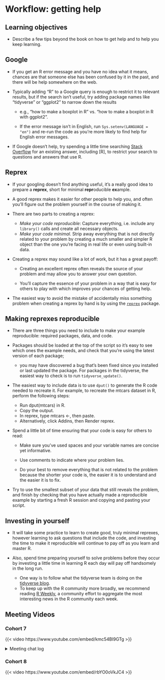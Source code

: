 # Workflow: getting help

## Learning objectives

-   Describe a few tips beyond the book on how to get help and to help you keep learning.

## Google

-   If you get an R error message and you have no idea what it means, chances are that someone else has been confused by it in the past, and there will be help somewhere on the web.

-   Typically adding "R" to a Google query is enough to restrict it to relevant results, but if the search isn't useful, try adding package names like "tidyverse" or "ggplot2" to narrow down the results

    -   e.g., "how to make a boxplot in R" vs. "how to make a boxplot in R with ggplot2".

    -   If the error message isn't in English, run `Sys.setenv(LANGUAGE = "en")` and re-run the code as you're more likely to find help for English error messages.

-   If Google doesn't help, try spending a little time searching [Stack Overflow](https://stackoverflow.com/) for an existing answer, including [R], to restrict your search to questions and answers that use R.

## Reprex

-   If your googling doesn't find anything useful, it's a really good idea to prepare a **reprex**, short for minimal **repr**oducible **ex**ample.

-   A good reprex makes it easier for other people to help you, and often you'll figure out the problem yourself in the course of making it.

-   There are two parts to creating a reprex:

    -   *Make your code reproducible*: Capture everything, i.e. include any `library()` calls and create all necessary objects.
    -   *Make your code minimal*. Strip away everything that is not directly related to your problem by creating a much smaller and simpler R object than the one you're facing in real life or even using built-in data.

-   Creating a reprex may sound like a lot of work, but it has a great payoff:

    -   Creating an excellent reprex often reveals the source of your problem and may allow you to answer your own question.

    -   You'll capture the essence of your problem in a way that is easy for others to play with which improves your chances of getting help.

-   The easiest way to avoid the mistake of accidentally miss something problem when creating a reprex by hand is by using the [`reprex`](https://reprex.tidyverse.org/) package.

## Making reprexes reproducible

-   There are three things you need to include to make your example reproducible: required packages, data, and code.

-   Packages should be loaded at the top of the script so it's easy to see which ones the example needs, and check that you're using the latest version of each package;

    -   you may have discovered a bug that's been fixed since you installed or last updated the package. For packages in the tidyverse, the easiest way to check is to run `tidyverse_update()`.

-   The easiest way to include data is to use `dput()` to generate the R code needed to recreate it. For example, to recreate the mtcars dataset in R, perform the following steps:

    -   Run dput(mtcars) in R.
    -   Copy the output.
    -   In reprex, type mtcars \<-, then paste.
    -   Alternatively, click Addins, then Render reprex.

-   Spend a little bit of time ensuring that your code is easy for others to read:

    -   Make sure you've used spaces and your variable names are concise yet informative.

    -   Use comments to indicate where your problem lies.

    -   Do your best to remove everything that is not related to the problem because the shorter your code is, the easier it is to understand and the easier it is to fix.

-   Try to use the smallest subset of your data that still reveals the problem, and finish by checking that you have actually made a reproducible example by starting a fresh R session and copying and pasting your script.

## Investing in yourself

-   It will take some practice to learn to create good, truly minimal reprexes, however learning to ask questions that include the code, and investing the time to make it reproducible will continue to pay off as you learn and master R.

-   Also, spend time preparing yourself to solve problems before they occur by investing a little time in learning R each day will pay off handsomely in the long run.

    -   One way is to follow what the tidyverse team is doing on the [tidyverse blog](https://www.tidyverse.org/blog/).
    -   To keep up with the R community more broadly, we recommend reading [R Weekly](https://rweekly.org/), a community effort to aggregate the most interesting news in the R community each week.

## Meeting Videos

### Cohort 7

{{< video https://www.youtube.com/embed/kmc54BI9GTg >}}

<details>

<summary>Meeting chat log</summary>

```         
00:27:53    Oluwafemi Oyedele:  https://www.youtube.com/watch?v=5gqksthQ0cM
00:43:48    Oluwafemi Oyedele:  #TidyTuesday
```

</details>

### Cohort 8

{{< video https://www.youtube.com/embed/rbYO0oVkJC4 >}}
